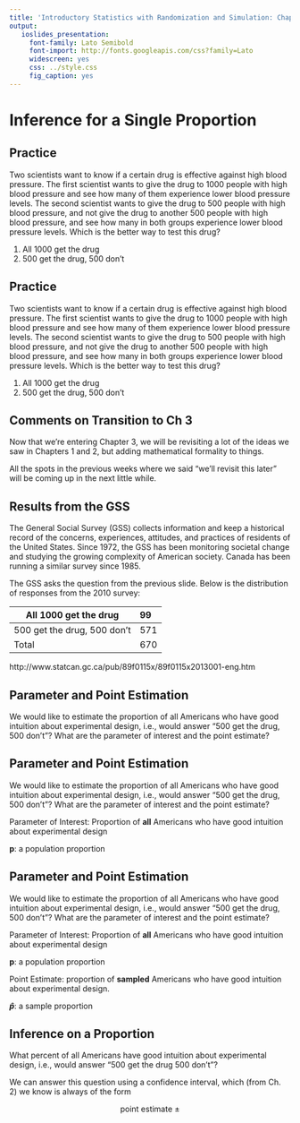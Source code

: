 ```yaml
---
title: 'Introductory Statistics with Randomization and Simulation: Chapter 3'
output:
   ioslides_presentation:
     font-family: Lato Semibold
     font-import: http://fonts.googleapis.com/css?family=Lato
     widescreen: yes
     css: ../style.css
     fig_caption: yes
---
```

<style>
citation {
  font-size: 4px;
}
</style>

<!--  Version 1.0-0

      This version of the slides is taken directly from Mine Çetinkaya-Rundel's lecture slides
      posted on OpenIntro.org in .pptx and .gdslides format. Simply moved to Rmd. 
      
      A large part of the HTML/CSS formatting is janky, and could be cleaned up. Feel free to issue a 
      pull request if you love HTML and CSS and want to fix this up.
      
      - wburr, Sept 1, 2017
-->

<!-- This is Chapter 3.1 in the text, slides by Mine Cetinkaya-Rundel -->
# Inference for a Single Proportion

## Practice

Two scientists want to know if a certain drug is effective against high blood pressure. The first scientist wants to give the drug to 1000 people with high blood pressure and see how many of them experience lower blood pressure levels. The second scientist wants to give the drug to 500 people with high blood pressure, and not give the drug to another 500 people with high blood pressure, and see how many in both groups experience lower blood pressure levels. Which is the better way to test this drug?

1. All 1000 get the drug
2. 500 get the drug, 500 don’t

## Practice 

Two scientists want to know if a certain drug is effective against high blood pressure. The first scientist wants to give the drug to 1000 people with high blood pressure and see how many of them experience lower blood pressure levels. The second scientist wants to give the drug to 500 people with high blood pressure, and not give the drug to another 500 people with high blood pressure, and see how many in both groups experience lower blood pressure levels. Which is the better way to test this drug?

1. All 1000 get the drug
2. <span id="highlight">500 get the drug, 500 don’t</span>

## Comments on Transition to Ch 3

Now that we're entering Chapter 3, we will be revisiting a lot of the ideas we saw in Chapters 1 and 2, but adding mathematical formality to things. 

All the spots in the previous weeks where we said "we'll revisit this later" will be coming up in the next little while.

## Results from the GSS

The General Social Survey (GSS) collects information and keep a historical record of the concerns, experiences, attitudes, and practices of residents of the United States. Since 1972, the GSS has been monitoring societal change and studying the growing complexity of American society. Canada has been running a similar survey since 1985. 

The GSS asks the question from the previous slide. Below is the distribution of responses from the 2010 survey:

All 1000 get the drug                99
---------------------                ---
500 get the drug, 500 don't          571
Total                                670

<span id="footnote">http://www.statcan.gc.ca/pub/89f0115x/89f0115x2013001-eng.htm</span>

## Parameter and Point Estimation

We would like to estimate the proportion of all Americans who have good intuition about experimental design, i.e., would answer “500 get the drug, 500 don't”? What are the parameter of interest and the point estimate?

## Parameter and Point Estimation

We would like to estimate the proportion of all Americans who have good intuition about experimental design, i.e., would answer “500 get the drug, 500 don't”? What are the parameter of interest and the point estimate?

<span id="highlight">Parameter of Interest</span>: Proportion of **all** Americans who have good intuition about experimental design

**p**: a population proportion

## Parameter and Point Estimation

We would like to estimate the proportion of all Americans who have good intuition about experimental design, i.e., would answer “500 get the drug, 500 don't”? What are the parameter of interest and the point estimate?

<span id="highlight">Parameter of Interest</span>: Proportion of **all** Americans who have good intuition about experimental design

**p**: a population proportion

<span id="highlight">Point Estimate</span>: proportion of **sampled** Americans who have good intuition about experimental design.

**$\hat{p}$**: a sample proportion

## Inference on a Proportion

What percent of all Americans have good intuition about experimental design, i.e., would answer "500 get the drug
500 don't"?

<span id="highlight">We can answer this question using a confidence interval, which (from Ch. 2) we know is always of the form 
<center>
point estimate $\pm$ 
